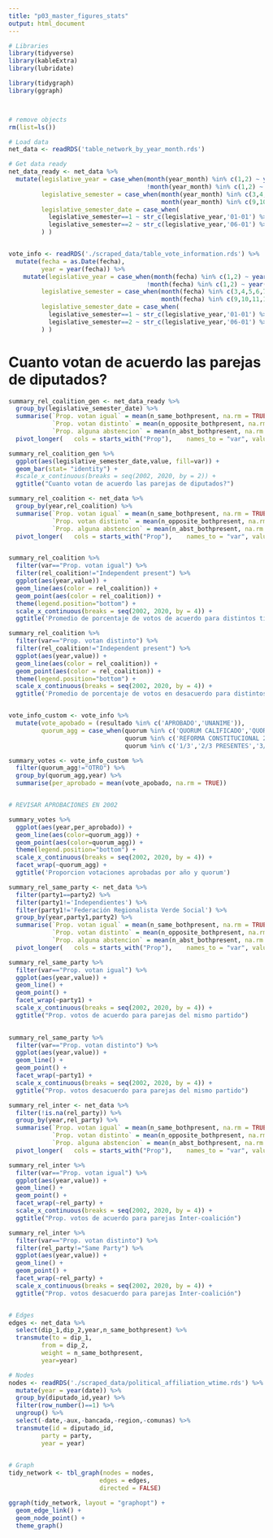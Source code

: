 ```yaml
---
title: "p03_master_figures_stats"
output: html_document
---
```


```r

# Libraries
library(tidyverse)
library(kableExtra)
library(lubridate)

library(tidygraph)
library(ggraph)



# remove objects
rm(list=ls())

# Load data
net_data <- readRDS('table_network_by_year_month.rds')

# Get data ready
net_data_ready <- net_data %>% 
  mutate(legislative_year = case_when(month(year_month) %in% c(1,2) ~ year(year_month)-1,
                                      !month(year_month) %in% c(1,2) ~ year(year_month)),
         legislative_semester = case_when(month(year_month) %in% c(3,4,5,6,7,8) ~ 1,
                                          month(year_month) %in% c(9,10,11,12,1,2) ~ 2 ),
         legislative_semester_date = case_when(
           legislative_semester==1 ~ str_c(legislative_year,'01-01') %>% as_date(),
           legislative_semester==2 ~ str_c(legislative_year,'06-01') %>% as_date()
         ) )


vote_info <- readRDS('./scraped_data/table_vote_information.rds') %>% 
  mutate(fecha = as.Date(fecha),
         year = year(fecha)) %>% 
    mutate(legislative_year = case_when(month(fecha) %in% c(1,2) ~ year(fecha)-1,
                                      !month(fecha) %in% c(1,2) ~ year(fecha)),
         legislative_semester = case_when(month(fecha) %in% c(3,4,5,6,7,8) ~ 1,
                                          month(fecha) %in% c(9,10,11,12,1,2) ~ 2 ),
         legislative_semester_date = case_when(
           legislative_semester==1 ~ str_c(legislative_year,'01-01') %>% as_date(),
           legislative_semester==2 ~ str_c(legislative_year,'06-01') %>% as_date()
         ) )

```


# Cuanto votan de acuerdo las parejas de diputados?
```r

summary_rel_coalition_gen <- net_data_ready %>% 
  group_by(legislative_semester_date) %>% 
  summarise(`Prop. votan igual` = mean(n_same_bothpresent, na.rm = TRUE),
            `Prop. votan distinto` = mean(n_opposite_bothpresent, na.rm = TRUE),
            `Prop. alguna abstencion` = mean(n_abst_bothpresent, na.rm = TRUE)) %>% 
  pivot_longer(   cols = starts_with("Prop"),    names_to = "var", values_to = "value")

summary_rel_coalition_gen %>% 
  ggplot(aes(legislative_semester_date,value, fill=var)) +
  geom_bar(stat= "identity") +
  #scale_x_continuous(breaks = seq(2002, 2020, by = 2)) +
  ggtitle("Cuanto votan de acuerdo las parejas de diputados?")


```



```r

summary_rel_coalition <- net_data %>% 
  group_by(year,rel_coalition) %>% 
  summarise(`Prop. votan igual` = mean(n_same_bothpresent, na.rm = TRUE),
            `Prop. votan distinto` = mean(n_opposite_bothpresent, na.rm = TRUE),
            `Prop. alguna abstencion` = mean(n_abst_bothpresent, na.rm = TRUE)) %>% 
  pivot_longer(   cols = starts_with("Prop"),    names_to = "var", values_to = "value")


summary_rel_coalition %>% 
  filter(var=="Prop. votan igual") %>% 
  filter(rel_coalition!="Independent present") %>% 
  ggplot(aes(year,value)) +
  geom_line(aes(color = rel_coalition)) +
  geom_point(aes(color = rel_coalition)) +
  theme(legend.position="bottom") +
  scale_x_continuous(breaks = seq(2002, 2020, by = 4)) +
  ggtitle('Promedio de porcentaje de votos de acuerdo para distintos tipos de pareja')


```

```r

summary_rel_coalition %>% 
  filter(var=="Prop. votan distinto") %>% 
  filter(rel_coalition!="Independent present") %>% 
  ggplot(aes(year,value)) +
  geom_line(aes(color = rel_coalition)) +
  geom_point(aes(color = rel_coalition)) +
  theme(legend.position="bottom") +
  scale_x_continuous(breaks = seq(2002, 2020, by = 4)) +
  ggtitle('Promedio de porcentaje de votos en desacuerdo para distintos tipos de pareja')



```


```r

vote_info_custom <- vote_info %>% 
  mutate(vote_apobado = (resultado %in% c('APROBADO','UNANIME')),
         quorum_agg = case_when(quorum %in% c('QUORUM CALIFICADO','QUORUM SIMPLE','LEY ORGANICA CONSTITUCIONAL') ~ quorum,
                                quorum %in% c('REFORMA CONSTITUCIONAL 2/3','REFORMA CONSTITUCIONAL 3/5') ~ 'REFORMA CONSTITUCIONAL 2/3 o 3/5' ,
                                quorum %in% c('1/3','2/3 PRESENTES','3/5') ~ 'OTRO' )  )

summary_votes <- vote_info_custom %>% 
  filter(quorum_agg!="OTRO") %>% 
  group_by(quorum_agg,year) %>% 
  summarise(per_aprobado = mean(vote_apobado, na.rm = TRUE))


# REVISAR APROBACIONES EN 2002

summary_votes %>% 
  ggplot(aes(year,per_aprobado)) +
  geom_line(aes(color=quorum_agg)) +
  geom_point(aes(color=quorum_agg)) +
  theme(legend.position="bottom") +
  scale_x_continuous(breaks = seq(2002, 2020, by = 4)) +
  facet_wrap(~quorum_agg) +
  ggtitle('Proporcion votaciones aprobadas por año y quorum') 


```


```r

summary_rel_same_party <- net_data %>% 
  filter(party1==party2) %>% 
  filter(party1!='Independientes') %>% 
  filter(party1!='Federación Regionalista Verde Social') %>% 
  group_by(year,party1,party2) %>% 
  summarise(`Prop. votan igual` = mean(n_same_bothpresent, na.rm = TRUE),
            `Prop. votan distinto` = mean(n_opposite_bothpresent, na.rm = TRUE),
            `Prop. alguna abstencion` = mean(n_abst_bothpresent, na.rm = TRUE)) %>% 
  pivot_longer(   cols = starts_with("Prop"),    names_to = "var", values_to = "value")

summary_rel_same_party %>% 
  filter(var=="Prop. votan igual") %>% 
  ggplot(aes(year,value)) +
  geom_line() +
  geom_point() +
  facet_wrap(~party1) +
  scale_x_continuous(breaks = seq(2002, 2020, by = 4)) +
  ggtitle("Prop. votos de acuerdo para parejas del mismo partido")
  
```

```r

summary_rel_same_party %>% 
  filter(var=="Prop. votan distinto") %>% 
  ggplot(aes(year,value)) +
  geom_line() +
  geom_point() +
  facet_wrap(~party1) +
  scale_x_continuous(breaks = seq(2002, 2020, by = 4)) +
  ggtitle("Prop. votos desacuerdo para parejas del mismo partido")

```


```r

summary_rel_inter <- net_data %>% 
  filter(!is.na(rel_party)) %>% 
  group_by(year,rel_party) %>% 
  summarise(`Prop. votan igual` = mean(n_same_bothpresent, na.rm = TRUE),
            `Prop. votan distinto` = mean(n_opposite_bothpresent, na.rm = TRUE),
            `Prop. alguna abstencion` = mean(n_abst_bothpresent, na.rm = TRUE)) %>% 
  pivot_longer(   cols = starts_with("Prop"),    names_to = "var", values_to = "value")

summary_rel_inter %>% 
  filter(var=="Prop. votan igual") %>% 
  ggplot(aes(year,value)) +
  geom_line() +
  geom_point() +
  facet_wrap(~rel_party) +
  scale_x_continuous(breaks = seq(2002, 2020, by = 4)) +
  ggtitle("Prop. votos de acuerdo para parejas Inter-coalición")


```


```r

summary_rel_inter %>% 
  filter(var=="Prop. votan distinto") %>% 
  filter(rel_party!="Same Party") %>% 
  ggplot(aes(year,value)) +
  geom_line() +
  geom_point() +
  facet_wrap(~rel_party) +
  scale_x_continuous(breaks = seq(2002, 2020, by = 4)) +
  ggtitle("Prop. votos desacuerdo para parejas Inter-coalición")



```


```r

# Edges
edges <- net_data %>% 
  select(dip_1,dip_2,year,n_same_bothpresent) %>% 
  transmute(to = dip_1,
         from = dip_2,
         weight = n_same_bothpresent,
         year=year)

# Nodes
nodes <- readRDS('./scraped_data/political_affiliation_wtime.rds') %>% 
  mutate(year = year(date)) %>% 
  group_by(diputado_id,year) %>% 
  filter(row_number()==1) %>% 
  ungroup() %>% 
  select(-date,-aux,-bancada,-region,-comunas) %>% 
  transmute(id = diputado_id,
         party = party,
         year = year)
  

# Graph
tidy_network <- tbl_graph(nodes = nodes, 
                         edges = edges, 
                         directed = FALSE)

ggraph(tidy_network, layout = "graphopt") + 
  geom_edge_link() + 
  geom_node_point() + 
  theme_graph()




```




